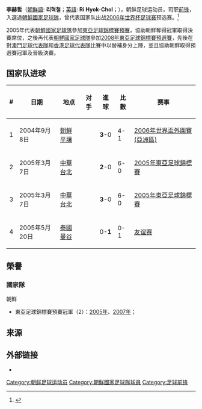 {{Otheruses|other='''李赫哲'''的其他涵義|李赫哲}}

{{expert|time=2015-08-03T06:54:55+00:00}}
{{Infobox football biography
| playername = 李赫哲<br>리혁철
| fullname = 李赫哲<br>리혁철
| image = 
| birth_date  = {{birth date and age|1985|10|14}}
| birth_place =[[朝鲜|朝鲜]]
| height = {{height|m=1.75}}
| position = [[前锋|前锋]]
| currentclub =
| clubnumber =
| years1 = 
| clubs1 =
| caps1 = 
| goals1 = 
| nationalyears1 = 2005–2007
| nationalteam1 = [[朝鲜国家足球队|朝鲜国家足球队]]
| nationalcaps1 = 6
| nationalgoals1 = 4
| pcupdate = 2008年9月24日
}}
'''李赫哲'''（[[朝鮮語|朝鮮語]]: '''리혁철'''；[[英語|英語]]: '''Ri Hyok-Chol'''；{{bd|1985年|10月14日}}），朝鲜足球运动员，司职[[前锋|前锋]]，入選過[[朝鮮國家足球隊|朝鮮國家足球隊]]，曾代表国家队出战[[2006年世界杯足球赛|2006年世界杯足球赛]]预选赛。<ref>{{FIFA player|218097}}</ref>

2005年代表[[朝鮮國家足球隊|朝鮮國家足球隊]]參加[[2005年東亞足球錦標賽|東亞足球錦標賽預賽]]，協助朝鮮奪得冠軍取得決賽席位，之後再代表[[朝鮮國家足球隊|朝鮮國家足球隊]]參加[[2008年東亞足球錦標賽|2008年東亞足球錦標賽預選賽]]，先後在對[[澳門足球代表隊|澳門足球代表隊]]和[[香港足球代表隊|香港足球代表隊]]比賽中以替補身分上陣，並且協助朝鮮取得預選賽冠軍及晉級決賽。

== 国家队进球 ==
{| class="wikitable"
|-
! # !! 日期 !! 地点 !! 对手 !! 進球 !! 比數 !! 赛事
|-
|1|| 2004年9月8日 ||[[朝鮮|朝鮮]][[平壤|平壤]] || {{fb|THA}} ||'''3'''-0 || 4-1 || [[2006年世界盃外圍賽_(亞洲區)|2006年世界盃外圍賽 (亞洲區)]]
|-
|2|| 2005年3月7日 ||[[中華民國|中華]][[台北|台北]] || {{fb|MGL}} ||'''2'''-0 || 6-0 || [[2005年東亞足球錦標賽|2005年東亞足球錦標賽]]
|-
|3|| 2005年3月7日 ||[[中華民國|中華]][[台北|台北]] || {{fb|MGL}} ||'''3'''-0 || 6-0 || [[2005年東亞足球錦標賽|2005年東亞足球錦標賽]]
|-
|4|| 2005年5月20日 ||[[泰國|泰國]][[曼谷|曼谷]] || {{fb|THA}} || 0-'''1''' || 0-1 || [[友谊赛|友谊赛]]
|}

==榮譽==
===國家隊===
;{{flagicon|PRK}}朝鮮
*東亞足球錦標賽預賽冠軍（2）：[[2005年東亞足球錦標賽|2005年]]、[[2008年東亞足球錦標賽|2007年]]；

== 来源 ==
{{reflist}}

== 外部链接 ==
*{{NFT player|pid=8524}}

{{DEFAULTSORT:Ri, Hyok-Chol}}
[[Category:朝鲜足球运动员|Category:朝鲜足球运动员]]
[[Category:朝鮮國家足球隊球員|Category:朝鮮國家足球隊球員]]
[[Category:足球前锋|Category:足球前锋]]